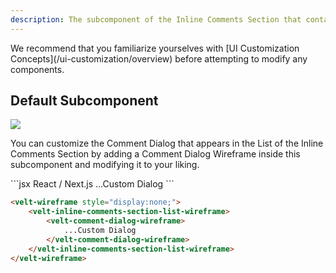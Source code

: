 ```yaml
---
description: The subcomponent of the Inline Comments Section that contains the List
---
```


<Note>
We recommend that you familiarize yourselves with [UI Customization Concepts](/ui-customization/overview) before attempting to modify any components.
</Note>

## Default Subcomponent
![](/images/inline-comments-list.png)


You can customize the Comment Dialog that appears in the List of the Inline Comments Section by adding a Comment Dialog Wireframe inside this subcomponent and modifying it to your liking.

<RequestExample>
```jsx React / Next.js
<VeltWireframe>
    <VeltInlineCommentsSectionWireframe.List>
        <VeltCommentDialogWireframe>
        ...Custom Dialog
        </VeltCommentDialogWireframe>
    </VeltInlineCommentsSectionWireframe.List>
</VeltWireframe>
```

```HTML HTML
<velt-wireframe style="display:none;">
    <velt-inline-comments-section-list-wireframe>
        <velt-comment-dialog-wireframe>
            ...Custom Dialog
        </velt-comment-dialog-wireframe>
    </velt-inline-comments-section-list-wireframe>
</velt-wireframe>
```

</RequestExample>

